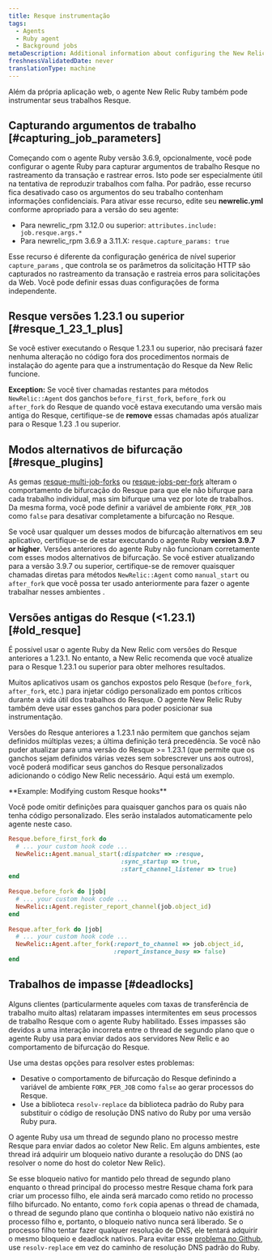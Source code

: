 ```yaml
---
title: Resque instrumentação
tags:
  - Agents
  - Ruby agent
  - Background jobs
metaDescription: Additional information about configuring the New Relic Ruby instrumentation of Resque jobs.
freshnessValidatedDate: never
translationType: machine
---
```


Além da própria aplicação web, o agente New Relic Ruby também pode instrumentar seus trabalhos Resque.

## Capturando argumentos de trabalho [#capturing_job_parameters]

Começando com o agente Ruby versão 3.6.9, opcionalmente, você pode configurar o agente Ruby para capturar argumentos de trabalho Resque no rastreamento da transação e rastrear erros. Isto pode ser especialmente útil na tentativa de reproduzir trabalhos com falha. Por padrão, esse recurso fica desativado caso os argumentos do seu trabalho contenham informações confidenciais. Para ativar esse recurso, edite seu <DoNotTranslate>**newrelic.yml**</DoNotTranslate> conforme apropriado para a versão do seu agente:

* Para newrelic_rpm 3.12.0 ou superior: `attributes.include: job.resque.args.*`
* Para newrelic_rpm 3.6.9 a 3.11.X: `resque.capture_params: true`

Esse recurso é diferente da configuração genérica de nível superior `capture_params` , que controla se os parâmetros da solicitação HTTP são capturados no rastreamento da transação e rastreia erros para solicitações da Web. Você pode definir essas duas configurações de forma independente.

## Resque versões 1.23.1 ou superior [#resque_1_23_1_plus]

Se você estiver executando o Resque 1.23.1 ou superior, não precisará fazer nenhuma alteração no código fora dos procedimentos normais de instalação do agente para que a instrumentação do Resque da New Relic funcione.

<DoNotTranslate>**Exception:**</DoNotTranslate> Se você tiver chamadas restantes para métodos `NewRelic::Agent` dos ganchos `before_first_fork`, `before_fork` ou `after_fork` do Resque de quando você estava executando uma versão mais antiga do Resque, certifique-se de <DoNotTranslate>**remove**</DoNotTranslate> essas chamadas após atualizar para o Resque 1.23 .1 ou superior.

## Modos alternativos de bifurcação [#resque_plugins]

As gemas [resque-multi-job-forks](https://github.com/stulentsev/resque-multi-job-forks) ou [resque-jobs-per-fork](https://github.com/samgranieri/resque-jobs-per-fork) alteram o comportamento de bifurcação do Resque para que ele não bifurque para cada trabalho individual, mas sim bifurque uma vez por lote de trabalhos. Da mesma forma, você pode definir a variável de ambiente `FORK_PER_JOB` como `false` para desativar completamente a bifurcação no Resque.

Se você usar qualquer um desses modos de bifurcação alternativos em seu aplicativo, certifique-se de estar executando o agente Ruby <DoNotTranslate>**version 3.9.7 or higher**</DoNotTranslate>. Versões anteriores do agente Ruby não funcionam corretamente com esses modos alternativos de bifurcação. Se você estiver atualizando para a versão 3.9.7 ou superior, certifique-se de remover quaisquer chamadas diretas para métodos `NewRelic::Agent` como `manual_start` ou `after_fork` que você possa ter usado anteriormente para fazer o agente trabalhar nesses ambientes .

## Versões antigas do Resque (&lt;1.23.1) [#old_resque]

É possível usar o agente Ruby da New Relic com versões do Resque anteriores a 1.23.1. No entanto, a New Relic recomenda que você atualize para o Resque 1.23.1 ou superior para obter melhores resultados.

Muitos aplicativos usam os ganchos expostos pelo Resque (`before_fork`, `after_fork`, etc.) para injetar código personalizado em pontos críticos durante a vida útil dos trabalhos do Resque. O agente New Relic Ruby também deve usar esses ganchos para poder posicionar sua instrumentação.

Versões do Resque anteriores a 1.23.1 não permitem que ganchos sejam definidos múltiplas vezes; a última definição terá precedência. Se você não puder atualizar para uma versão do Resque >= 1.23.1 (que permite que os ganchos sejam definidos várias vezes sem sobrescrever uns aos outros), você poderá modificar seus ganchos do Resque personalizados adicionando o código New Relic necessário. Aqui está um exemplo.

<DoNotTranslate>
  **Example: Modifying custom Resque hooks**
</DoNotTranslate>

Você pode omitir definições para quaisquer ganchos para os quais não tenha código personalizado. Eles serão instalados automaticamente pelo agente neste caso.

```ruby
Resque.before_first_fork do
  # ... your custom hook code ...
  NewRelic::Agent.manual_start(:dispatcher => :resque,
                               :sync_startup => true,
                               :start_channel_listener => true)
end
    
Resque.before_fork do |job|
  # ... your custom hook code ...
  NewRelic::Agent.register_report_channel(job.object_id)
end
    
Resque.after_fork do |job|
  # ... your custom hook code ...
  NewRelic::Agent.after_fork(:report_to_channel => job.object_id,
                             :report_instance_busy => false)
end
```

## Trabalhos de impasse [#deadlocks]

Alguns clientes (particularmente aqueles com taxas de transferência de trabalho muito altas) relataram impasses intermitentes em seus processos de trabalho Resque com o agente Ruby habilitado. Esses impasses são devidos a uma interação incorreta entre o thread de segundo plano que o agente Ruby usa para enviar dados aos servidores New Relic e ao comportamento de bifurcação do Resque.

Use uma destas opções para resolver estes problemas:

* Desative o comportamento de bifurcação do Resque definindo a variável de ambiente `FORK_PER_JOB` como `false` ao gerar processos do Resque.
* Use a biblioteca `resolv-replace` da biblioteca padrão do Ruby para substituir o código de resolução DNS nativo do Ruby por uma versão Ruby pura.

O agente Ruby usa um thread de segundo plano no processo mestre Resque para enviar dados ao coletor New Relic. Em alguns ambientes, este thread irá adquirir um bloqueio nativo durante a resolução do DNS (ao resolver o nome do host do coletor New Relic).

Se esse bloqueio nativo for mantido pelo thread de segundo plano enquanto o thread principal do processo mestre Resque chama fork para criar um processo filho, ele ainda será marcado como retido no processo filho bifurcado. No entanto, como `fork` copia apenas o thread de chamada, o thread de segundo plano que continha o bloqueio nativo não existirá no processo filho e, portanto, o bloqueio nativo nunca será liberado. Se o processo filho tentar fazer qualquer resolução de DNS, ele tentará adquirir o mesmo bloqueio e deadlock nativos. Para evitar esse [problema no Github](https://github.com/resque/resque/issues/1101), use `resolv-replace` em vez do caminho de resolução DNS padrão do Ruby.